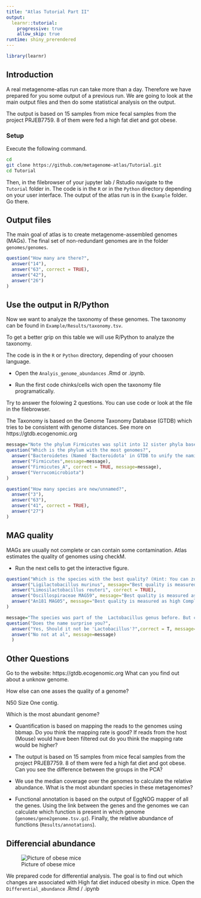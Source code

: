 ```yaml
---
title: "Atlas Tutorial Part II"
output:
  learnr::tutorial:
    progressive: true
    allow_skip: true
runtime: shiny_prerendered
---
```


```r
library(learnr)
```

<!--
## Setup

For the second part of the tutorial we made online cumputing environemnts available. Click on either of the two links depending on which cimputer language you are more familiar. 

[![Jupyter](https://upload.wikimedia.org/wikipedia/commons/thumb/3/38/Jupyter_logo.svg/207px-Jupyter_logo.svg.png){width=200px}](http://mybinder.org/v2/gh/metagenome-atlas/Tutorial/master?urlpath=lab)            [![Rstudio](https://rstudio.com/wp-content/uploads/2018/10/RStudio-Logo-flat.svg){width=200px}](http://mybinder.org/v2/gh/metagenome-atlas/Tutorial/master?urlpath=rstudio)

The setup can take some minutes ...

Do you need some music to work. Have a look at this [spotify playlist](https://open.spotify.com/playlist/1uJJpcPx752ddZXCtU6oRc?si=sTO-ec95TFqxHviin59M0g) for bioinformaticians.

If there is an error in the building process, try to refresh the page. This will trigger a re-build. Sometimes I had to rebuild 2-3 times.


## Output files

Usually before starting to install a program I want to make sure that it gives the output I want. Therefore, we look at the output of Metagenome-Atlas. A real Metagenome-Atlas run can take more than a day. Therefore we have you prepared some output of a previous run.

You should find a navigation plane in Rstudio/Jupyter lab. 
-->


<!-- https://github.com/metagenome-atlas/Tutorial/tree/master/Example * -->

## Introduction


A real metagenome-atlas run can take more than a day. Therefore we have prepared for you some output of a previous run. We are going to look at the main output files and then do some statistical analysis on the output.

The output is based on 15 samples from mice fecal samples from the project PRJEB7759. 8 of them were fed a high fat diet and got obese.



### Setup

Execute the following command.

```bash
cd
git clone https://github.com/metagenome-atlas/Tutorial.git
cd Tutorial
```


Then, in the filebrowser of your jupyter lab / Rstudio  navigate to the `Tutorial` folder in. 
The code is in the `R` or in the `Python` directory depending on your user interface. The output of the atlas run is in the `Example` folder. Go there. 

## Output files
<!--
I put only the result from one sample online, named `ERR675519`. 
-->

The main goal of atlas is to create metagenome-assembled genomes (MAGs). The final set of non-redundant genomes are in the folder `genomes/genomes`.

```r
question("How many are there?",
  answer("14"),
  answer("63", correct = TRUE),
  answer("42"),
  answer("26")
)
```


## Use the output in R/Python 

Now we want to analyze the taxonomy of these genomes. The taxonomy can be found in `Example/Results/taxonomy.tsv`. 

To get a better grip on this table we will use R/Python to analyze the taxonomy. 

The code is in the `R` or `Python` directory, depending of your choosen language.

* Open the `Analyis_genome_abundances` .Rmd or .ipynb.

* Run the first code chinks/cells wich open the taxonomy file programatically. 


Try to answer the folowing 2 questions. You can use code or look at the file in the filebrowser. 


The Taxonomy is based on the Genome Taxonomy Database (GTDB) which tries to be consistent with genome distances. See more on https://gtdb.ecogenomic.org 


```r
message="Note the phylum Firmicutes was split into 12 sister phyla based on relative divergence."
question("Which is the phylum with the most genomes?",
  answer("Bacteroidetes (Named 'Bacteroidota' in GTDB to unify the naming of phyla)"),
  answer("Firmicutes",message=message),
  answer("Firmicutes_A", correct = TRUE, message=message),
  answer("Verrucomicrobiota")
)
```



```r
question("How many species are new/unnamed?",
  answer("3"),
  answer("63"),
  answer("41", correct = TRUE),
  answer("27")
)
```


## MAG quality

MAGs are usually not complete or can contain some contamination. Atlas estimates the quality of genomes using checkM. 


- Run the next cells to get the interactive figure. 


```r
question("Which is the species with the best quality? (Hint: You can zoom in in the interactive figure)",
  answer("Ligilactobacillus murinus", message="Best quality is measured as high Completeness and low Contamination."),
  answer("Limosilactobacillus reuteri", correct = TRUE),
  answer("Oscillospiraceae MAG59", message="Best quality is measured as high Completeness and low Contamination."),
  answer("An181 MAG05", message="Best quality is measured as high Completeness and low Contamination.")
)
```



```r
message="The species was part of the  Lactobacillus genus before. But careful analysis showed that Lactobacillus consisted of different genera. doi:10.3390/microorganisms7050126"
question("Does the name surprise you?",
  answer("Yes, Should it not be 'Lactobacillus'?",correct = T, message=message),
  answer("No not at al", message=message)
  )
```

## Other Questions

Go to the website: https://gtdb.ecogenomic.org 
What can you find out about a unknow genome.

How else can one asses the quality of a genome?

N50
Size 
One contig.


Which is the most abundant genome? 


* Quantification is based on mapping the reads to the genomes using bbmap. Do you think the mapping rate is good? If reads from the host (Mouse) would have been filtered out do you think the mapping rate would be higher?

* The output is based on 15 samples from mice fecal samples from the project PRJEB7759. 8 of them were fed a high fat diet and got obese. Can you see the difference between the groups in the PCA?

*  We use the median coverage over the genomes to calculate the relative abundance. What is the most abundant species in these metagenomes?

* Functional annotation is based on the output of EggNOG mapper of all the genes. Using the link  between the genes and the genomes we can calculate which function is present in which genome (`genomes/gene2genome.tsv.gz`). Finally, the relative abundance of functions (`Results/annotations`).

## Differencial abundance 

![Picture of obese mice](https://upload.wikimedia.org/wikipedia/commons/0/0b/Fatmouse.jpg)

We prepared  code for differential analysis. The goal is to find out which changes are associated with High fat diet induced obesity in mice. Open the `Differential_abundance` .Rmd / .ipynb














